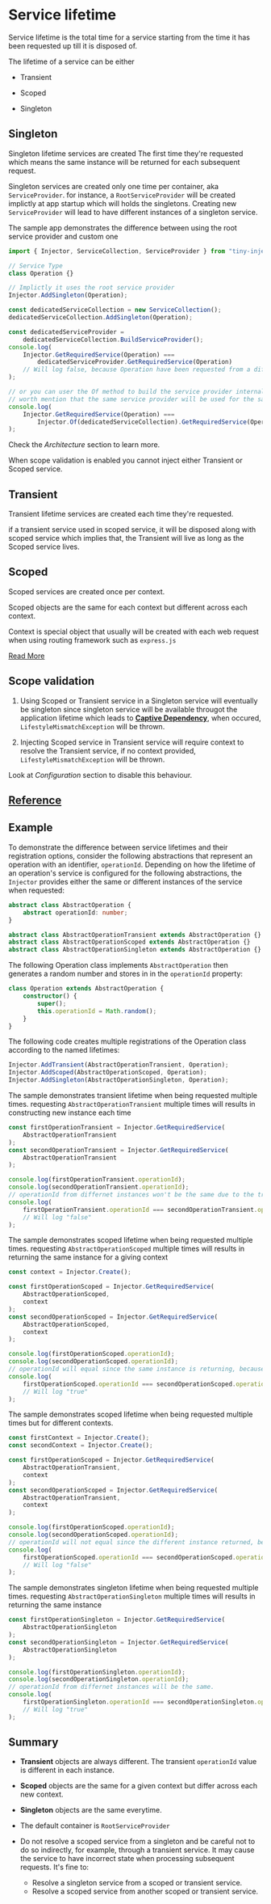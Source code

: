 # Service lifetime

Service lifetime is the total time for a service starting from the time it has been requested up till it is disposed of.

The lifetime of a service can be either

- Transient

- Scoped

- Singleton

## Singleton

Singleton lifetime services are created The first time they're requested which means the same instance will be returned for each subsequent request.

Singleton services are created only one time per container, aka `ServiceProvider`. for instance, a `RootServiceProvider` will be created implictly at app startup which will holds the singletons.
Creating new `ServiceProvider` will lead to have different instances of a singleton service.

The sample app demonstrates the difference between using the root service provider and custom one

```typescript
import { Injector, ServiceCollection, ServiceProvider } from "tiny-injector";

// Service Type
class Operation {}

// Implictly it uses the root service provider
Injector.AddSingleton(Operation);

const dedicatedServiceCollection = new ServiceCollection();
dedicatedServiceCollection.AddSingleton(Operation);

const dedicatedServiceProvider =
	dedicatedServiceCollection.BuildServiceProvider();
console.log(
	Injector.GetRequiredService(Operation) ===
		dedicatedServiceProvider.GetRequiredService(Operation)
	// Will log false, because Operation have been requested from a different service provider
);

// or you can user the Of method to build the service provider internally
// worth mention that the same service provider will be used for the same serviceCollection instance
console.log(
	Injector.GetRequiredService(Operation) ===
		Injector.Of(dedicatedServiceCollection).GetRequiredService(Operation)
);
```

Check the _Architecture_ section to learn more.

When scope validation is enabled you cannot inject either Transient or Scoped service.

## Transient

Transient lifetime services are created each time they're requested.

if a transient service used in scoped service, it will be disposed along with scoped service which implies that, the Transient will live as long as the Scoped service lives.

## Scoped

Scoped services are created once per context.

Scoped objects are the same for each context but different across each context.

Context is special object that usually will be created with each web request when using routing framework such as `express.js`

[Read More](https://docs.microsoft.com/en-us/dotnet/core/extensions/dependency-injection#scoped)

## Scope validation

1. Using Scoped or Transient service in a Singleton service will eventually be singleton since singleton service will be available througot the application lifetime which leads to [**Captive Dependency**](https://blog.ploeh.dk/2014/06/02/captive-dependency/), when occured, `LifestyleMismatchException` will be thrown.

2. Injecting Scoped service in Transient service will require context to resolve the Transient service, if no context provided, `LifestyleMismatchException` will be thrown.

Look at _Configuration_ section to disable this behaviour.

## [Reference](https://docs.microsoft.com/en-us/dotnet/core/extensions/dependency-injection)

## Example

To demonstrate the difference between service lifetimes and their registration options,
consider the following abstractions that represent an operation with an identifier, `operationId`.
Depending on how the lifetime of an operation's service is configured for the following abstractions, the `Injector` provides
either the same or different instances of the service when requested:

```typescript
abstract class AbstractOperation {
	abstract operationId: number;
}

abstract class AbstractOperationTransient extends AbstractOperation {}
abstract class AbstractOperationScoped extends AbstractOperation {}
abstract class AbstractOperationSingleton extends AbstractOperation {}
```

The following Operation class implements `AbstractOperation` then generates a random number and stores in in the `operationId` property:

```typescript
class Operation extends AbstractOperation {
	constructor() {
		super();
		this.operationId = Math.random();
	}
}
```

The following code creates multiple registrations of the Operation class according to the named lifetimes:

```typescript
Injector.AddTransient(AbstractOperationTransient, Operation);
Injector.AddScoped(AbstractOperationScoped, Operation);
Injector.AddSingleton(AbstractOperationSingleton, Operation);
```

The sample demonstrates transient lifetime when being requested multiple times.
requesting `AbstractOperationTransient` multiple times will results in constructing new instance each time

```typescript
const firstOperationTransient = Injector.GetRequiredService(
	AbstractOperationTransient
);
const secondOperationTransient = Injector.GetRequiredService(
	AbstractOperationTransient
);

console.log(firstOperationTransient.operationId);
console.log(secondOperationTransient.operationId);
// operationId from differnet instances won't be the same due to the transient lifetime.
console.log(
	firstOperationTransient.operationId === secondOperationTransient.operationId
	// Will log "false"
);
```

The sample demonstrates scoped lifetime when being requested multiple times.
requesting `AbstractOperationScoped` multiple times will results in returning the same instance for a giving context

```typescript
const context = Injector.Create();

const firstOperationScoped = Injector.GetRequiredService(
	AbstractOperationScoped,
	context
);
const secondOperationScoped = Injector.GetRequiredService(
	AbstractOperationScoped,
	context
);

console.log(firstOperationScoped.operationId);
console.log(secondOperationScoped.operationId);
// operationId will equal since the same instance is returning, because we used the same context in each requeest
console.log(
	firstOperationScoped.operationId === secondOperationScoped.operationId
	// Will log "true"
);
```

The sample demonstrates scoped lifetime when being requested multiple times but for different contexts.

```typescript
const firstContext = Injector.Create();
const secondContext = Injector.Create();

const firstOperationScoped = Injector.GetRequiredService(
	AbstractOperationTransient,
	context
);
const secondOperationScoped = Injector.GetRequiredService(
	AbstractOperationTransient,
	context
);

console.log(firstOperationScoped.operationId);
console.log(secondOperationScoped.operationId);
// operationId will not equal since the different instance returned, because we used different context in each requeest
console.log(
	firstOperationScoped.operationId === secondOperationScoped.operationId
	// Will log "false"
);
```

The sample demonstrates singleton lifetime when being requested multiple times.
requesting `AbstractOperationSingleton` multiple times will results in returning the same instance

```typescript
const firstOperationSingleton = Injector.GetRequiredService(
	AbstractOperationSingleton
);
const secondOperationSingleton = Injector.GetRequiredService(
	AbstractOperationSingleton
);

console.log(firstOperationSingleton.operationId);
console.log(secondOperationSingleton.operationId);
// operationId from differnet instances will be the same.
console.log(
	firstOperationSingleton.operationId === secondOperationSingleton.operationId
	// Will log "true"
);
```

## Summary

- **Transient** objects are always different. The transient `operationId` value is different in each instance.
- **Scoped** objects are the same for a given context but differ across each new context.
- **Singleton** objects are the same everytime.
- The default container is `RootServiceProvider`
- Do not resolve a scoped service from a singleton and be careful not to do so indirectly, for example, through a transient service. It may cause the service to have incorrect state when processing subsequent requests. It's fine to:

  - Resolve a singleton service from a scoped or transient service.
  - Resolve a scoped service from another scoped or transient service.
